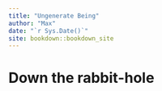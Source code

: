 ```yaml
--- 
title: "Ungenerate Being"
author: "Max"
date: "`r Sys.Date()`"
site: bookdown::bookdown_site
---
```


# Down the rabbit-hole

